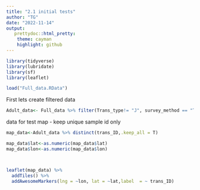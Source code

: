 ```yaml
---
title: "2.1 initial tests"
author: "TG"
date: "2022-11-14"
output:
   prettydoc::html_pretty:
    theme: cayman
    highlight: github
---
```


```r
library(tidyverse)
library(lubridate)
library(sf)
library(leaflet)

```

```r
load("Full_data.RData")

```


First lets create filtered data


```r

Adult_data<- Full_data %>% filter(Trans_type!= "J", survey_method == "Transects") %>% select(-juv_sub_transect,-observer_num_juv,-survey_method)

```

data for test map - keep unique sample id only

```r

map_data<-Adult_data %>% distinct(trans_ID,.keep_all = T)

map_data$lat<-as.numeric(map_data$lat)
map_data$lon<-as.numeric(map_data$lon)



leaflet(map_data) %>% 
  addTiles() %>% 
  addAwesomeMarkers(lng = ~lon, lat = ~lat,label  = ~ trans_ID)
```



